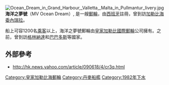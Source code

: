 {{Unreferenced|time=2021-01-22T01:15:14+00:00}}
[[File:Ocean_Dream_in_Grand_Harbour,_Valletta,_Malta_in_Pullmantur_livery.jpg|thumb]]
'''海洋之夢號'''（MV Ocean Dream）, 是一艘[[郵輪|郵輪]]，由[[西班牙|西班牙]]註冊，曾到訪[[加勒比海|加勒比海]] [[委內瑞拉|委內瑞拉]]。

船上可容1200名[[乘客|乘客]]以上，海洋之夢號郵輪由[[皇家加勒比國際郵輪|皇家加勒比國際郵輪]]公司擁有。之前，曾到訪[[格林納達|格林納達]]和[[巴巴多斯|巴巴多斯]]等國家。

== 外部參考 ==
{{commonscat|Ocean Dream}}
* http://hk.news.yahoo.com/article/090618/4/cr3q.html {{Wayback|url=http://hk.news.yahoo.com/article/090618/4/cr3q.html |date=20090621000510 }}

[[Category:皇家加勒比海郵輪|Category:皇家加勒比海郵輪]]
[[Category:丹麥船艦|Category:丹麥船艦]]
[[Category:1982年下水|Category:1982年下水]]
{{ship-stub}}